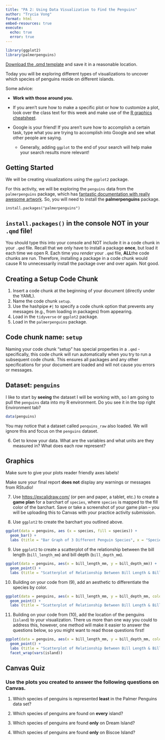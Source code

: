 ```yaml
---
title: "PA 2: Using Data Visualization to Find the Penguins"
author: "Trycia Vong"
format: html
embed-resources: true
execute: 
  echo: true
  error: true
---
```


<!-- Insert your setup code chunk here. This is just good practice. -->

```r
library(ggplot2)
library(palmerpenguins)

```


[Download the .qmd template](PA2.qmd) and save it in a reasonable location.

Today you will be exploring different types of visualizations to uncover which species of penguins reside on different islands.

Some advice:

+ **Work with those around you.**

+ If you aren't sure how to make a specific plot or how to customize a plot, look over the class text for this week and make use of the [R graphics cheatsheet](https://manncz.github.io/stat331-calpoly-text/02-tidy-data-and-basics-of-graphics.html#rgraphics).

+ Google is your friend! If you aren't sure how to accomplish a certain task, type what you are trying to accomplish into Google and see what other people are saying.
  + Generally, adding `ggplot` to the end of your search will help make your search results more relevant!

## Getting Started

We will be creating visualizations using the `ggplot2` package.

For this activity, we will be exploring the `penguins` data from the `palmerpenguins` package, which has [fantastic documentation with really awesome artwork](https://allisonhorst.github.io/palmerpenguins/). So, you will need to install the **palmerpenguins** package.

`install.packages("palmerpenguins")`

::: {.callout-caution}

## `install.packages()` in the console NOT in your `.qmd` file!

You should type this into your console and NOT include it in a code chunk in your `.qmd` file. Recall that we only have to install a package **once**, but load it each time we open R. Each time you *render* your `.qmd` file, **ALL**the code chunks are run. Therefore, installing a package in a code chunk would cause R to unnecessarily install the package over and over again. Not good.

:::


## Creating a Setup Code Chunk

1.  Insert a code chunk at the beginning of your document (directly under the YAML).
2.  Name the code chunk `setup`.
3.  Use the hashpipe `#|` to specify a code chunk option that prevents any messages (e.g., from loading in packages) from appearing.
4.  Load in the `tidyverse` or `ggplot2` package.
5.  Load in the `palmerpenguins` package.

::: callout-note

## Code chunk name: `setup`

Naming your code chunk "setup" has special properties in a `.qmd` - specifically, this code chunk will run automatically when you try to run a subsequent code chunk. This ensures all packages and any other specifications for your document are loaded and will not cause you errors or messages.
:::

## Dataset: `penguins`

I like to start by **seeing** the dataset I will be working with, so I am going to pull the `penguins` data into my R environment. Do you see it in the top right Environment tab?

```r
data(penguins)
```

You may notice that a dataset called `penquins_raw` also loaded. We will ignore this and focus on the `penguins` dataset.

6. Get to know your data. What are the variables and what units are they measured in? What does each row represent?

## Graphics

::: callout-note
Make sure to give your plots reader friendly axes labels!
:::

::: callout-note
Make sure your final report **does not** display any warnings or messages from RStudio!
:::

7. Use <https://excalidraw.com/> (or pen and paper, a tablet, etc.) to create a **game plan** for a barchart of `species`, where `species` is mapped to the fill color of the barchart. Save or take a screenshot of your game plan -- you will be uploading this to Canvas with your practice activity submission.

8. Use `ggplot2` to create the barchart you outlined above.

```r
ggplot(data = penguins, aes (x = species, fill = species)) + 
  geom_bar() +
  labs (title = "Bar Graph of 3 Different Penguin Species", x = "Species", y = "Number of Penguins")
```

9. Use `ggplot2` to create a scatterplot of the relationship between the bill length (`bill_length_mm`) and bill depth (`bill_depth_mm`).

```r
ggplot(data = penguins, aes(x = bill_length_mm, y = bill_depth_mm)) +
  geom_point() +
  labs (title = "Scatterplot of Relationship Between Bill Length & Bill Depth", x = "Bill Length", y = "Bill Depth")
```

10. Building on your code from (9), add an aesthetic to differentiate the species by color.

```r
ggplot(data = penguins, aes(x = bill_length_mm, y = bill_depth_mm, color = species)) +
  geom_point() +
  labs (title = "Scatterplot of Relationship Between Bill Length & Bill Depth", x = "Bill Length", y = "Bill Depth")
```

11. Building on your code from (10), add the location of the penguins (`island`) to your visualization. There us more than one way you could to address this, however, one method will make it easier to answer the questions below, so you might want to read those questions first!

```r
ggplot(data = penguins, aes(x = bill_length_mm, y = bill_depth_mm, color = species)) +
  geom_point() +
  labs (title = "Scatterplot of Relationship Between Bill Length & Bill Depth", x = "Bill Length", y = "Bill Depth") +
  facet_wrap(vars(island))
```

## Canvas Quiz

::: callout-tip
### Use the plots you created to answer the following questions on Canvas.

1.  Which species of penguins is represented **least** in the Palmer Penguins data set?

2.  Which species of penguins are found on **every** island?

3.  Which species of penguins are found **only** on Dream Island?

4.  Which species of penguins are found **only** on Biscoe Island?
:::
